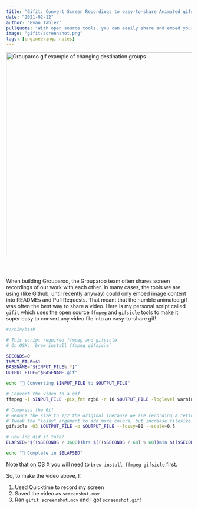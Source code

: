 ```yaml
---
title: "Gifit: Convert Screen Recordings to easy-to-share Animated gifs"
date: "2021-02-12"
author: "Evan Tahler"
pullQuote: "With open source tools, you can easily share and embed your screen recordings"
image: "gifit/screenshot.png"
tags: [engineering, notes]
---
```


<img
  alt="Grouparoo gif example of changing destination groups"
  src="/posts/gifit/screenshot.gif"
  width="766"
  height="550"
/>

<br />
<br />

When building Grouparoo, the Grouparoo team often shares screen recordings of our work with each other. In many cases, the tools we are using (like Github, until recently anyway) could only embed image content into READMEs and Pull Requests. That meant that the humble animated gif was often the best way to share a video. Here is my personal script called `gifit` which uses the open source `ffmpeg` and `gifsicle` tools to make it super easy to convert any video file into an easy-to-share gif!

```bash
#!/bin/bash

# This script required ffmpeg and gifsicle
# On OSX: `brew install ffmpeg gifsicle`

SECONDS=0
INPUT_FILE=$1
BASENAME="${INPUT_FILE%.*}"
OUTPUT_FILE="$BASENAME.gif"

echo "🎥 Converting $INPUT_FILE to $OUTPUT_FILE"

# Convert the video to a gif
ffmpeg -i $INPUT_FILE -pix_fmt rgb8 -r 10 $OUTPUT_FILE -loglevel warning -stats

# Compress the Gif
# Reduce the size to 1/2 the original (because we are recording a retina screen)
# Tweak the "lossy" argument to add more colors, but increase filesize
gifsicle -O3 $OUTPUT_FILE -o $OUTPUT_FILE --lossy=80 --scale=0.5

# How lng did it take?
ELAPSED="$(($SECONDS / 3600))hrs $((($SECONDS / 60) % 60))min $(($SECONDS % 60))sec"

echo "🎉 Complete in $ELAPSED"
```

Note that on OS X you will need to `brew install ffmpeg gifsicle` first.

So, to make the video above, I:

1. Used Quicktime to record my screen
2. Saved the video as `screenshot.mov`
3. Ran `gifit screenshot.mov` and I got `screenshot.gif`!
